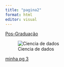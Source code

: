```yaml
---
title: "pagina2"
format: html
editor: visual
---
```


[Pos-Graduação](https://ppgambientometria.furg.br/)

![Ciencia de dados](https://www.google.com/url?sa=i&url=https%3A%2F%2Flhmet.github.io%2Fadar-ebook%2Fci%25C3%25AAncia-de-dados.html&psig=AOvVaw2KBXxB5OmejKxiu82FFuZv&ust=1723657809247000&source=images&cd=vfe&opi=89978449&ved=0CBQQjRxqFwoTCODh7PzD8ocDFQAAAAAdAAAAABAE)

[minha pg 3](pagina3.html)
